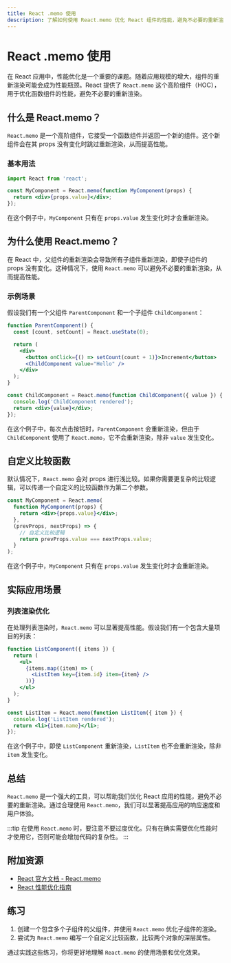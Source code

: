 ```yaml
---
title: React .memo 使用
description: 了解如何使用 React.memo 优化 React 组件的性能，避免不必要的重新渲染。
---
```


# React .memo 使用

在 React 应用中，性能优化是一个重要的课题。随着应用规模的增大，组件的重新渲染可能会成为性能瓶颈。React 提供了 `React.memo` 这个高阶组件（HOC），用于优化函数组件的性能，避免不必要的重新渲染。

## 什么是 React.memo？

`React.memo` 是一个高阶组件，它接受一个函数组件并返回一个新的组件。这个新组件会在其 props 没有变化时跳过重新渲染，从而提高性能。

### 基本用法

```jsx
import React from 'react';

const MyComponent = React.memo(function MyComponent(props) {
  return <div>{props.value}</div>;
});
```

在这个例子中，`MyComponent` 只有在 `props.value` 发生变化时才会重新渲染。

## 为什么使用 React.memo？

在 React 中，父组件的重新渲染会导致所有子组件重新渲染，即使子组件的 props 没有变化。这种情况下，使用 `React.memo` 可以避免不必要的重新渲染，从而提高性能。

### 示例场景

假设我们有一个父组件 `ParentComponent` 和一个子组件 `ChildComponent`：

```jsx
function ParentComponent() {
  const [count, setCount] = React.useState(0);

  return (
    <div>
      <button onClick={() => setCount(count + 1)}>Increment</button>
      <ChildComponent value="Hello" />
    </div>
  );
}

const ChildComponent = React.memo(function ChildComponent({ value }) {
  console.log('ChildComponent rendered');
  return <div>{value}</div>;
});
```

在这个例子中，每次点击按钮时，`ParentComponent` 会重新渲染，但由于 `ChildComponent` 使用了 `React.memo`，它不会重新渲染，除非 `value` 发生变化。

## 自定义比较函数

默认情况下，`React.memo` 会对 props 进行浅比较。如果你需要更复杂的比较逻辑，可以传递一个自定义的比较函数作为第二个参数。

```jsx
const MyComponent = React.memo(
  function MyComponent(props) {
    return <div>{props.value}</div>;
  },
  (prevProps, nextProps) => {
    // 自定义比较逻辑
    return prevProps.value === nextProps.value;
  }
);
```

在这个例子中，`MyComponent` 只有在 `props.value` 发生变化时才会重新渲染。

## 实际应用场景

### 列表渲染优化

在处理列表渲染时，`React.memo` 可以显著提高性能。假设我们有一个包含大量项目的列表：

```jsx
function ListComponent({ items }) {
  return (
    <ul>
      {items.map((item) => (
        <ListItem key={item.id} item={item} />
      ))}
    </ul>
  );
}

const ListItem = React.memo(function ListItem({ item }) {
  console.log('ListItem rendered');
  return <li>{item.name}</li>;
});
```

在这个例子中，即使 `ListComponent` 重新渲染，`ListItem` 也不会重新渲染，除非 `item` 发生变化。

## 总结

`React.memo` 是一个强大的工具，可以帮助我们优化 React 应用的性能，避免不必要的重新渲染。通过合理使用 `React.memo`，我们可以显著提高应用的响应速度和用户体验。

:::tip
在使用 `React.memo` 时，要注意不要过度优化。只有在确实需要优化性能时才使用它，否则可能会增加代码的复杂性。
:::

## 附加资源

- [React 官方文档 - React.memo](https://reactjs.org/docs/react-api.html#reactmemo)
- [React 性能优化指南](https://reactjs.org/docs/optimizing-performance.html)

## 练习

1. 创建一个包含多个子组件的父组件，并使用 `React.memo` 优化子组件的渲染。
2. 尝试为 `React.memo` 编写一个自定义比较函数，比较两个对象的深层属性。

通过实践这些练习，你将更好地理解 `React.memo` 的使用场景和优化效果。